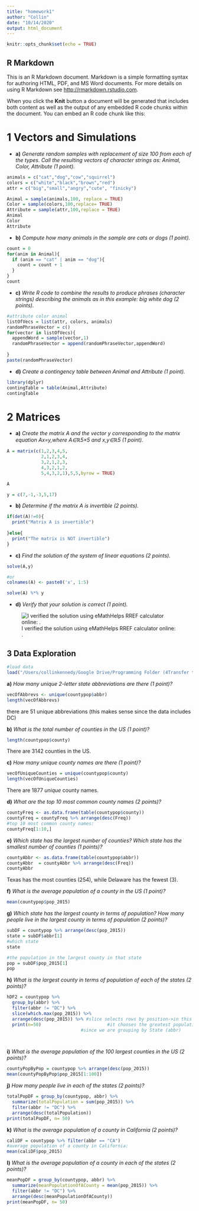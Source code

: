 ```yaml
---
title: "homework1"
author: "Collin"
date: "10/14/2020"
output: html_document
---
```


```r
knitr::opts_chunk$set(echo = TRUE)
```

## R Markdown

This is an R Markdown document. Markdown is a simple formatting syntax for authoring HTML, PDF, and MS Word documents. For more details on using R Markdown see <http://rmarkdown.rstudio.com>.

When you click the **Knit** button a document will be generated that includes both content as well as the output of any embedded R code chunks within the document. You can embed an R code chunk like this:

# 1 **Vectors and Simulations**
- **a)** *Generate random samples with replacement of size 100 from each of the types. Call the resulting vectors of character strings as: Animal, Color, Attribute (1 point).*

```r
animals = c("cat","dog","cow","squirrel")
colors = c("white","black","brown","red")
attr = c("big","small","angry","cute", "finicky")

Animal = sample(animals,100, replace = TRUE)
Color = sample(colors,100,replace= TRUE)
Attribute = sample(attr,100,replace = TRUE)
Animal
Color
Attribute

```

- **b)** *Compute how many animals in the sample are cats or dogs (1 point).*
```r
count = 0
for(anim in Animal){
  if (anim == "cat" | anim == "dog"){
    count = count + 1
  }
}
count
```

- **c)** *Write R code to combine the results to produce phrases (character strings) describing the animals as in this example: big white dog (2 points).*
```r
#attribute color animal
listOfVecs = list(attr, colors, animals)
randomPhraseVector = c()
for(vector in listOfVecs){
  appendWord = sample(vector,1)
  randomPhraseVector = append(randomPhraseVector,appendWord)
  
}
paste(randomPhraseVector)
```

- **d)** *Create a contingency table between Animal and Attribute (1 point).*
```r
library(dplyr)
contingTable = table(Animal,Attribute)
contingTable
```

# **2 Matrices**
- **a)** *Create the matrix A and the vector y corresponding to the matrix equation Ax=y,where A∈ℝ5×5 and x,y∈ℝ5 (1 point).*
```r
A = matrix(c(1,2,3,4,5,
             2,1,2,3,4,
             3,2,1,2,3,
             4,3,2,1,2,
             5,4,3,2,1),5,5,byrow = TRUE)

A

y = c(7,-1,-3,5,17)
```

- **b)** *Determine if the matrix A is invertible (2 points).*
```r
if(det(A)!=0){
  print("Matrix A is invertible")
  
}else{
  print("The matrix is NOT invertible")
}


```

- **c)** *Find the solution of the system of linear equations (2 points).*
```r
solve(A,y)

#or
colnames(A) <- paste0('x', 1:5)

solve(A) %*% y

```

- **d)** *Verify that your solution is correct (1 point).*

![I verified the solution using eMathHelps RREF calculator online: .](/Users/collinkennedy/Desktop/Screen Shot 2020-10-17 at 11.38.54 AM.png)

## **3 Data Exploration**
```r
#load data
load("/Users/collinkennedy/Google Drive/Programming Folder (4Transfer to Collin's Files V2)/R/STA141A/countypop.RData")

```

**a)** *How many unique 2-letter state abbreviations are there (1 point)?*
```r
vecOfAbbrevs <- unique(countypop$abbr)
length(vecOfAbbrevs)

```
there are 51 unique abbreviations (this makes sense since the data includes DC)


**b)** *What is the total number of counties in the US (1 point)?*
```r
length(countypop$county)


```
There are 3142 counties in the US.

**c)** *How many unique county names are there (1 point)?*
```r
vecOfUniqueCounties = unique(countypop$county)
length(vecOfUniqueCounties)


```
There are 1877 *unique* county names.

**d)** *What are the top 10 most common county names (2 points)?*
```r
countyFreq <- as.data.frame(table(countypop$county))
countyFreq = countyFreq %>% arrange(desc(Freq))
#top 10 most common county names:
countyFreq[1:10,]

```


**e)** *Which state has the largest number of counties? Which state has the smallest number of counties (1 points)?*
```r
countyAbbr <- as.data.frame(table(countypop$abbr))
countyAbbr  = countyAbbr %>% arrange(desc(Freq))
countyAbbr 

```
Texas has the most counties (254), while Delaware has the fewest (3).


**f)** *What is the average population of a county in the US (1 point)?*
```r
mean(countypop$pop_2015)

```

**g)** *Which state has the largest county in terms of population? How many people live in the largest county in terms of population (2 points)?*
```r

subDF = countypop %>% arrange(desc(pop_2015))
state = subDF$abbr[1]
#which state
state

#the population in the largest county in that state
pop = subDF$pop_2015[1]
pop

```


**h)** *What is the largest county in terms of population of each of the states (2 points)?*
```r
hDF2 = countypop %>%
  group_by(abbr) %>%
  filter(abbr != "DC") %>% 
  slice(which.max(pop_2015)) %>% 
  arrange(desc(pop_2015)) %>% #slice selects rows by position->in this case
  print(n=50)                         #it chooses the greatest population value of each county
                            #since we are grouping by State (abbr)




```

**i)** *What is the average population of the 100 largest counties in the US (2 points)?*
```r
countyPopByPop = countypop %>% arrange(desc(pop_2015))
mean(countyPopByPop$pop_2015[1:100])

```



**j)** *How many people live in each of the states (2 points)?*
```r
totalPopDF = group_by(countypop, abbr) %>% 
  summarize(totalPopulation = sum(pop_2015)) %>%
  filter(abbr != "DC") %>% 
  arrange(desc(totalPopulation))
print(totalPopDF, n= 50)

```



**k)** *What is the average population of a county in California (2 points)?*
```r
caliDF = countypop %>% filter(abbr == "CA")
#average population of a county in California:
mean(caliDF$pop_2015)

```



**l)** *What is the average population of a county in each of the states (2 points)?*
```r
meanPopDF = group_by(countypop, abbr) %>% 
  summarize(meanPopulationOfACounty = mean(pop_2015)) %>%
  filter(abbr != "DC") %>% 
  arrange(desc(meanPopulationOfACounty))
print(meanPopDF, n= 50)

```
